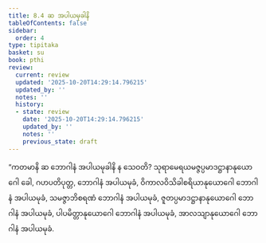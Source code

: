 ```yaml
---
title: 8.4 ဆ အပါယမုခါနိ
tableOfContents: false
sidebar:
  order: 4
type: tipitaka
basket: su
book: pthi
review:
  current: review
  updated: '2025-10-20T14:29:14.796215'
  updated_by: ''
  notes: ''
  history:
  - state: review
    date: '2025-10-20T14:29:14.796215'
    updated_by: ''
    notes: ''
    previous_state: draft
---
```



<DynamicBreadcrumb />


<ReviewStatus review={frontmatter.review} showDetails={true} />

<HypothesisAnnotation frontmatter={frontmatter} />

<Division number="247" book="pthi" e="ch" v="8" p="148">

<Paragraph number="585" book="pthi">
“ကတမာနိ ဆ ဘောဂါနံ အပါယမုခါနိ န သေဝတိ? သုရာမေရယမဇ္ဇပ္ပမာဒဋ္ဌာနာနုယောဂေါ ခေါ, ဂဟပတိပုတ္တ, ဘောဂါနံ အပါယမုခံ, ဝိကာလဝိသိခါစရိယာနုယောဂေါ ဘောဂါနံ အပါယမုခံ, သမဇ္ဇာဘိစရဏံ ဘောဂါနံ အပါယမုခံ, ဇူတပ္ပမာဒဋ္ဌာနာနုယောဂေါ ဘောဂါနံ အပါယမုခံ, ပါပမိတ္တာနုယောဂေါ ဘောဂါနံ အပါယမုခံ, အာလသျာနုယောဂေါ ဘောဂါနံ အပါယမုခံ.
</Paragraph>
</Division>